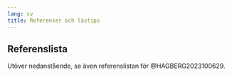 ```yaml
---
lang: sv
title: Referenser och lästips
---
```


## Referenslista

Utöver nedanstående, se även referenslistan för @HAGBERG2023100629.

\vspace{.5\baselineskip}

::: {#refs}
:::